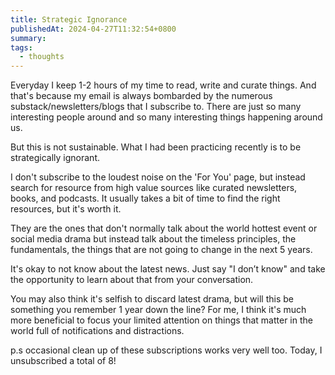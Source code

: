 ```yaml
---
title: Strategic Ignorance
publishedAt: 2024-04-27T11:32:54+0800
summary: 
tags:
  - thoughts
---
```


Everyday I keep 1-2 hours of my time to read, write and curate things. And that's because my email is always bombarded by the numerous substack/newsletters/blogs that I subscribe to. There are just so many interesting people around and so many interesting things happening around us.

But this is not sustainable. What I had been practicing recently is to be strategically ignorant. 

I don't subscribe to the loudest noise on the 'For You' page, but instead search for resource from high value sources like curated newsletters, books, and podcasts. It usually takes a bit of time to find the right resources, but it's worth it.

They are the ones that don't normally talk about the world hottest event or social media drama but instead talk about the timeless principles, the fundamentals, the things that are not going to change in the next 5 years. 

It's okay to not know about the latest news. Just say "I don’t know" and take the opportunity to learn about that from your conversation. 

You may also think it's selfish to discard latest drama, but will this be something you remember 1 year down the line? For me, I think it's much more beneficial to focus your limited attention on things that matter in the world full of notifications and distractions.

p.s occasional clean up of these subscriptions works very well too. Today, I unsubscribed a total of 8!